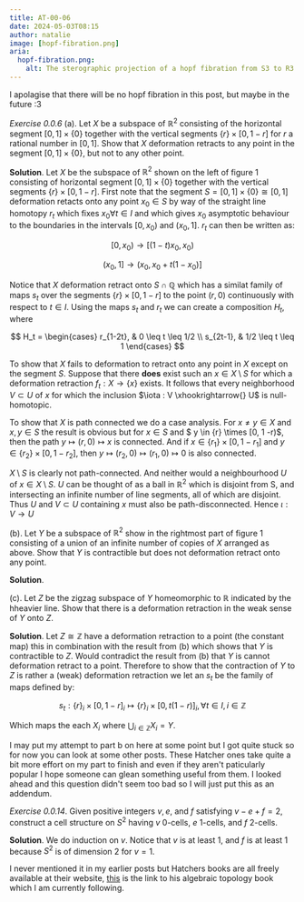 ```yaml
---
title: AT-00-06
date: 2024-05-03T08:15
author: natalie
image: [hopf-fibration.png]
aria:
  hopf-fibration.png:
    alt: The sterographic projection of a hopf fibration from S3 to R3. The second figure is a compression of R3 to S2 with corresponding fibers with the same colour.
---
```

I apolagise that there will be no hopf fibration in this post, but maybe in the future :3

*Exercise 0.0.6* (a). Let $X$ be a subspace of $\mathbb{R}^2$ consisting of the horizontal segment $[0, 1] \times \{0\}$ together with the vertical segments $\{r\} \times [0, 1 - r]$ for $r$ a rational number in $[0,1]$. Show that $X$ deformation retracts to any point in the segment $[0,1] \times \{0\}$, but not to any other point.

**Solution**. Let $X$ be the subspace of $\mathbb{R}^2$ shown on the left of figure 1 consisting of horizontal segment $[0, 1] \times \{0\}$ together with the vertical segments $\{r\} \times [0, 1-r]$. First note that the segment $S = [0, 1] \times \{0\} \cong [0, 1]$ deformation retacts onto any point $x_0 \in S$ by way of the straight line homotopy $r_t$ which fixes $x_0 \forall t \in I$ and which gives $x_0$ asymptotic behaviour to the boundaries in the intervals $[0, x_0)$ and $(x_0, 1]$. $r_t$ can then be written as:

$$[0, x_0) \to [(1-t)x_0,x_0)$$

$$(x_0, 1] \to (x_0, x_0 + t(1- x_0)]$$

Notice that $X$ deformation retract onto $S \cap \mathbb{Q}$ which has a similat family of maps $s_t$ over the segments $\{r\} \times [0, 1- r]$ to the point $(r, 0)$ continuously with respect to $t \in I$. Using the maps $s_t$ and $r_t$ we can create a composition $H_t$, where

$$ H_t = \begin{cases} r_{1-2t}, & 0 \leq t \leq 1/2 \\ s_{2t-1}, & 1/2 \leq t \leq 1 \end{cases} $$

To show that $X$ fails to deformation to retract onto any point in $X$ except on the segment $S$. Suppose that there **does** exist such an $x \in X \setminus S$ for which a deformation retraction $f_t : X \to \{x\}$ exists. It follows that every neighborhood $V \subset U$ of $x$ for which the inclusion $\iota : V \xhookrightarrow{} U$ is null-homotopic.

To show that $X$ is path connected we do a case analysis. For $x \neq y \in X$ and $x, y \in S$ the result is obvious but for $x \in S$ and $ y \in \{r\} \times [0, 1 -r)$, then the path $y \mapsto (r, 0) \mapsto x$ is connected. And if $x \in \{r_1\} \times [0, 1 - r_1]$ and $y \in \{r_2\} \times [0, 1 - r_2]$, then $y \mapsto (r_2, 0) \mapsto (r_1, 0) \mapsto 0$ is also connected.

$X \setminus S$ is clearly not path-connected. And neither would a neighbourhood $U$ of $x \in X \setminus S$. $U$ can be thought of as a ball in $\mathbb{R}^2$ which is disjoint from S, and intersecting an infinite number of line segments, all of which are disjoint. Thus $U$ and $V \subset U$ containing $x$ must also be path-disconnected. Hence $\iota : V \to U$

(b). Let $Y$ be a subspace of $\mathbb{R}^2$ show in the rightmost part of figure 1 consisting of a union of an infinite number of copies of $X$ arranged as above. Show that $Y$ is contractible but does not deformation retract onto any point.

**Solution**. 

(c). Let $Z$ be the zigzag subspace of $Y$ homeomorphic to $\mathbb{R}$ indicated by the hheavier line. Show that there is a deformation retraction in the weak sense of $Y$ onto $Z$.

**Solution**. Let $Z \cong \mathbb{Z}$ have a deformation retraction to a point (the constant map) this in combination with the result from (b) which shows that $Y$ is contractible to $Z$. Would contradict the result from (b) that $Y$ is cannot deformation retract to a point. Therefore to show that the contraction of $Y$ to $Z$ is rather a (weak) deformation retraction we let an $s_t$ be the family of maps defined by:

$$s_t : \{r\}_i \times [0, 1 - r]_i \mapsto \{r\}_i \times [0, t (1 - r)]_i, \forall t \in I, i \in \mathbb{Z}$$

Which maps the each $X_i$ where $\bigcup_{i \in \mathbb{Z}} X_i = Y$.

I may put my attempt to part b on  here at some point but I got quite stuck so for now you can look at some other posts. These Hatcher ones take quite a bit more effort on my part to finish and even if they aren't paticularly popular I hope someone can glean something useful from them.
I looked ahead and this question didn't seem too bad so I will just put this as an addendum.

*Exercise 0.0.14*. Given positive integers $v,e,$ and $f$ satisfying $v - e + f = 2$, construct a cell structure on $S^2$ having $v$ 0-cells, $e$ 1-cells, and $f$ 2-cells.

**Solution**. We do induction on $v$. Notice that $v$ is at least 1, and $f$ is at least 1 because $S^2$ is of dimension 2 for $v = 1$.

I never mentioned it in my earlier posts but Hatchers books are all freely available at their website, [this](https://pi.math.cornell.edu/~hatcher/#ATI) is the link to his algebraic topology book which I am currently following.
